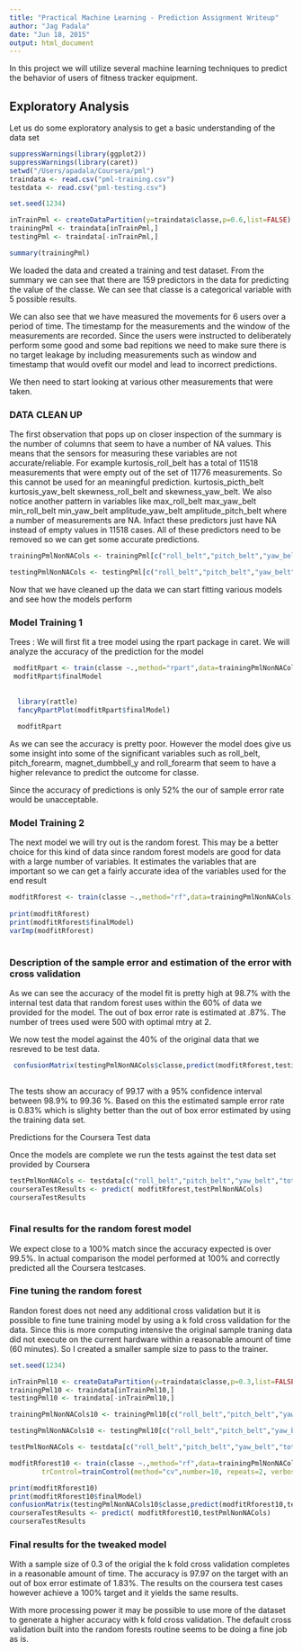 ```yaml
---
title: "Practical Machine Learning - Prediction Assignment Writeup"
author: "Jag Padala"
date: "Jun 18, 2015"
output: html_document
---
```


In this project we will utilize several machine learning techniques to predict the behavior of users of fitness tracker equipment. 

## Exploratory Analysis
Let us do some exploratory analysis to get a basic understanding of the data set

```r
suppressWarnings(library(ggplot2))
suppressWarnings(library(caret))
setwd("/Users/apadala/Coursera/pml")
traindata <- read.csv("pml-training.csv")
testdata <- read.csv("pml-testing.csv")

set.seed(1234)

inTrainPml <- createDataPartition(y=traindata$classe,p=0.6,list=FALSE)
trainingPml <- traindata[inTrainPml,]
testingPml <- traindata[-inTrainPml,]

summary(trainingPml)

```


We loaded the data and created a training and test dataset. From the summary we can see that there are 159 predictors in the data for predicting the value of the classe. We can see that classe is a categorical variable with 5 possible results.

We can also see that we have measured the movements for 6 users over a period of time. The timestamp for the measurements and the window of the measurements are recorded. Since the users were instructed to deliberately perform some good and some bad repitions we need to make sure there is no target leakage by including measurements such as window and timestamp that would ovefit our model and lead to incorrect predictions.

We then need to start looking at various other measurements that were taken.

### DATA CLEAN UP

The first observation that pops up on closer inspection of the summary is the number of columns that seem to have a number of NA values. This means that the sensors for measuring these variables are not accurate/reliable. For example kurtosis_roll_belt has a total of 11518 measurements that were empty out of the set of 11776 measurements. So this cannot be used for an meaningful prediction.  kurtosis_picth_belt kurtosis_yaw_belt skewness_roll_belt and  skewness_yaw_belt. We also notice another pattern in variables like max_roll_belt  max_yaw_belt   min_roll_belt min_yaw_belt amplitude_yaw_belt  amplitude_pitch_belt where a number of measurements are NA. Infact these predictors just have NA instead of empty values in 11518 cases. All of these predictors need to be removed so we can get some accurate predictions.

```r

trainingPmlNonNACols <- trainingPml[c("roll_belt","pitch_belt","yaw_belt","total_accel_belt","gyros_belt_x","gyros_belt_y","gyros_belt_z","accel_belt_x","accel_belt_y","accel_belt_z","magnet_belt_x","magnet_belt_y","magnet_belt_z","roll_arm","pitch_arm","yaw_arm","total_accel_arm","gyros_arm_x","gyros_arm_y","gyros_arm_z","accel_arm_x","accel_arm_y","accel_arm_z","magnet_arm_x","magnet_arm_y","magnet_arm_z","roll_dumbbell","pitch_dumbbell","yaw_dumbbell","total_accel_dumbbell","gyros_dumbbell_x","gyros_dumbbell_y","gyros_dumbbell_z","accel_dumbbell_x","accel_dumbbell_y","accel_dumbbell_z","magnet_dumbbell_x","magnet_dumbbell_y","magnet_dumbbell_z","roll_forearm","pitch_forearm","yaw_forearm","total_accel_forearm","gyros_forearm_x","gyros_forearm_y","gyros_forearm_z","accel_forearm_x","accel_forearm_y","accel_forearm_z","magnet_forearm_x","magnet_forearm_y","magnet_forearm_z","classe")]

testingPmlNonNACols <- testingPml[c("roll_belt","pitch_belt","yaw_belt","total_accel_belt","gyros_belt_x","gyros_belt_y","gyros_belt_z","accel_belt_x","accel_belt_y","accel_belt_z","magnet_belt_x","magnet_belt_y","magnet_belt_z","roll_arm","pitch_arm","yaw_arm","total_accel_arm","gyros_arm_x","gyros_arm_y","gyros_arm_z","accel_arm_x","accel_arm_y","accel_arm_z","magnet_arm_x","magnet_arm_y","magnet_arm_z","roll_dumbbell","pitch_dumbbell","yaw_dumbbell","total_accel_dumbbell","gyros_dumbbell_x","gyros_dumbbell_y","gyros_dumbbell_z","accel_dumbbell_x","accel_dumbbell_y","accel_dumbbell_z","magnet_dumbbell_x","magnet_dumbbell_y","magnet_dumbbell_z","roll_forearm","pitch_forearm","yaw_forearm","total_accel_forearm","gyros_forearm_x","gyros_forearm_y","gyros_forearm_z","accel_forearm_x","accel_forearm_y","accel_forearm_z","magnet_forearm_x","magnet_forearm_y","magnet_forearm_z","classe")]


```

Now that we have cleaned up the data we can start fitting various models and see how the models perform 

### Model Training 1

Trees : We will first fit a tree model using the rpart package in caret. We will analyze the accuracy of the prediction for the model

```r
 modfitRpart <- train(classe ~.,method="rpart",data=trainingPmlNonNACols)
 modfitRpart$finalModel
 
 
  library(rattle)
  fancyRpartPlot(modfitRpart$finalModel)
  
  modfitRpart
```

As we can see the accuracy is pretty poor. However the model does give us some insight into some of the significant variables such as roll_belt, pitch_forearm, magnet_dumbbell_y and roll_forearm that seem to have a higher relevance to predict the outcome for classe.

Since the accuracy of predictions is only 52% the our of sample error rate would be unacceptable.

### Model Training 2

The next model we will try out is the random forest. This may be a better choice for this kind of data since random forest models are good for data with a large number of variables. It estimates the variables that are important so we can get a fairly accurate idea of the variables used for the end result


```r

modfitRforest <- train(classe ~.,method="rf",data=trainingPmlNonNACols)
 
print(modfitRforest)
print(modfitRforest$finalModel)
varImp(modfitRforest)
 
```

### Description of the sample error and estimation of the error with cross validation

As we can see the accuracy of the model fit is pretty high at 98.7% with the internal test data that random forest uses within the 60% of data we provided for the model. The out of box error rate is estimated at .87%. The number of trees used were 500 with optimal mtry at 2.

We now test the model against the 40% of the original data that we resreved to be test data.

```r
 confusionMatrix(testingPmlNonNACols$classe,predict(modfitRforest,testingPmlNonNACols))
 
```

The tests show an accuracy of 99.17 with a 95% confidence interval between 98.9% to 99.36 %. Based on this the estimated sample error rate is 0.83% which is slighty better than the out of box error estimated by using the training data set.


Predictions for the Coursera Test data

Once the models are complete we run the tests against the test data set provided by Coursera

```r
testPmlNonNACols <- testdata[c("roll_belt","pitch_belt","yaw_belt","total_accel_belt","gyros_belt_x","gyros_belt_y","gyros_belt_z","accel_belt_x","accel_belt_y","accel_belt_z","magnet_belt_x","magnet_belt_y","magnet_belt_z","roll_arm","pitch_arm","yaw_arm","total_accel_arm","gyros_arm_x","gyros_arm_y","gyros_arm_z","accel_arm_x","accel_arm_y","accel_arm_z","magnet_arm_x","magnet_arm_y","magnet_arm_z","roll_dumbbell","pitch_dumbbell","yaw_dumbbell","total_accel_dumbbell","gyros_dumbbell_x","gyros_dumbbell_y","gyros_dumbbell_z","accel_dumbbell_x","accel_dumbbell_y","accel_dumbbell_z","magnet_dumbbell_x","magnet_dumbbell_y","magnet_dumbbell_z","roll_forearm","pitch_forearm","yaw_forearm","total_accel_forearm","gyros_forearm_x","gyros_forearm_y","gyros_forearm_z","accel_forearm_x","accel_forearm_y","accel_forearm_z","magnet_forearm_x","magnet_forearm_y","magnet_forearm_z")]
courseraTestResults <- predict( modfitRforest,testPmlNonNACols) 
courseraTestResults 
 
```

### Final results for the random forest model

We expect close to a 100% match since the accuracy expected is over 99.5%. In actual comparison the model performed at 100% and correctly predicted all the Coursera testcases.

### Fine tuning the random forest

Randon forest does not need any additional cross validation but it is possible to fine tune training model by using a k fold cross validation for the data. Since this is more computing intensive the original sample traning data did not execute on the current hardware within a reasonable amount of time (60 minutes). So I created a smaller sample size to pass to the trainer.



```r
set.seed(1234)

inTrainPml10 <- createDataPartition(y=traindata$classe,p=0.3,list=FALSE)
trainingPml10 <- traindata[inTrainPml10,]
testingPml10 <- traindata[-inTrainPml10,]

trainingPmlNonNACols10 <- trainingPml10[c("roll_belt","pitch_belt","yaw_belt","total_accel_belt","gyros_belt_x","gyros_belt_y","gyros_belt_z","accel_belt_x","accel_belt_y","accel_belt_z","magnet_belt_x","magnet_belt_y","magnet_belt_z","roll_arm","pitch_arm","yaw_arm","total_accel_arm","gyros_arm_x","gyros_arm_y","gyros_arm_z","accel_arm_x","accel_arm_y","accel_arm_z","magnet_arm_x","magnet_arm_y","magnet_arm_z","roll_dumbbell","pitch_dumbbell","yaw_dumbbell","total_accel_dumbbell","gyros_dumbbell_x","gyros_dumbbell_y","gyros_dumbbell_z","accel_dumbbell_x","accel_dumbbell_y","accel_dumbbell_z","magnet_dumbbell_x","magnet_dumbbell_y","magnet_dumbbell_z","roll_forearm","pitch_forearm","yaw_forearm","total_accel_forearm","gyros_forearm_x","gyros_forearm_y","gyros_forearm_z","accel_forearm_x","accel_forearm_y","accel_forearm_z","magnet_forearm_x","magnet_forearm_y","magnet_forearm_z","classe")]

testingPmlNonNACols10 <- testingPml10[c("roll_belt","pitch_belt","yaw_belt","total_accel_belt","gyros_belt_x","gyros_belt_y","gyros_belt_z","accel_belt_x","accel_belt_y","accel_belt_z","magnet_belt_x","magnet_belt_y","magnet_belt_z","roll_arm","pitch_arm","yaw_arm","total_accel_arm","gyros_arm_x","gyros_arm_y","gyros_arm_z","accel_arm_x","accel_arm_y","accel_arm_z","magnet_arm_x","magnet_arm_y","magnet_arm_z","roll_dumbbell","pitch_dumbbell","yaw_dumbbell","total_accel_dumbbell","gyros_dumbbell_x","gyros_dumbbell_y","gyros_dumbbell_z","accel_dumbbell_x","accel_dumbbell_y","accel_dumbbell_z","magnet_dumbbell_x","magnet_dumbbell_y","magnet_dumbbell_z","roll_forearm","pitch_forearm","yaw_forearm","total_accel_forearm","gyros_forearm_x","gyros_forearm_y","gyros_forearm_z","accel_forearm_x","accel_forearm_y","accel_forearm_z","magnet_forearm_x","magnet_forearm_y","magnet_forearm_z","classe")]

testPmlNonNACols <- testdata[c("roll_belt","pitch_belt","yaw_belt","total_accel_belt","gyros_belt_x","gyros_belt_y","gyros_belt_z","accel_belt_x","accel_belt_y","accel_belt_z","magnet_belt_x","magnet_belt_y","magnet_belt_z","roll_arm","pitch_arm","yaw_arm","total_accel_arm","gyros_arm_x","gyros_arm_y","gyros_arm_z","accel_arm_x","accel_arm_y","accel_arm_z","magnet_arm_x","magnet_arm_y","magnet_arm_z","roll_dumbbell","pitch_dumbbell","yaw_dumbbell","total_accel_dumbbell","gyros_dumbbell_x","gyros_dumbbell_y","gyros_dumbbell_z","accel_dumbbell_x","accel_dumbbell_y","accel_dumbbell_z","magnet_dumbbell_x","magnet_dumbbell_y","magnet_dumbbell_z","roll_forearm","pitch_forearm","yaw_forearm","total_accel_forearm","gyros_forearm_x","gyros_forearm_y","gyros_forearm_z","accel_forearm_x","accel_forearm_y","accel_forearm_z","magnet_forearm_x","magnet_forearm_y","magnet_forearm_z")]

modfitRforest10 <- train(classe ~.,method="rf",data=trainingPmlNonNACols10,
        trControl=trainControl(method="cv",number=10, repeats=2, verboseIter = TRUE), prox=TRUE)

print(modfitRforest10)
print(modfitRforest10$finalModel)
confusionMatrix(testingPmlNonNACols10$classe,predict(modfitRforest10,testingPmlNonNACols10))
courseraTestResults <- predict( modfitRforest10,testPmlNonNACols) 
courseraTestResults

```

### Final results for the tweaked model

With a sample size of 0.3 of the origial the k fold cross validation completes in a reasonable amount of time. The accuracy is 97.97 on the target with an out of box error estimate of 1.83%. The results on the coursera test cases however achieve a 100% target and it yields the same results. 

With more processing power it may be possible to use more of the dataset to generate a higher accuracy with k fold cross validation. The default cross validation built into the random forests routine seems to be doing a fine job as is. 

